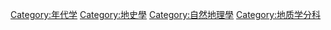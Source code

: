[[Category:年代学|Category:年代学]]
[[Category:地史學|Category:地史學]]
[[Category:自然地理學|Category:自然地理學]]
[[Category:地质学分科|Category:地质学分科]]